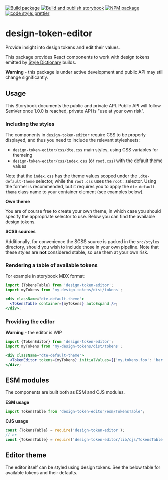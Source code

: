 

<Meta title="Introduction" />

[![Build package](https://github.com/sergei-maertens/design-token-editor/actions/workflows/build.yml/badge.svg)](https://github.com/sergei-maertens/design-token-editor/actions/workflows/build.yml)
[![Build and publish storybook](https://github.com/sergei-maertens/design-token-editor/actions/workflows/storybook.yml/badge.svg)](https://github.com/sergei-maertens/design-token-editor/actions/workflows/storybook.yml)
[![NPM package](https://img.shields.io/npm/v/design-token-editor.svg)](https://www.npmjs.com/package/design-token-editor)
[![code style: prettier](https://img.shields.io/badge/code_style-prettier-ff69b4.svg?style=flat)](https://github.com/prettier/prettier)

# design-token-editor

Provide insight into design tokens and edit their values.

This package provides React components to work with design tokens emitted by
[Style Dictionary](https://amzn.github.io/style-dictionary/) builds.

**Warning** - this package is under active development and public API may still change
significantly.

## Usage

This Storybook documents the public and private API. Public API will follow SemVer once
1.0.0 is reached, private API is "use at your own risk".

### Including the styles

The components in `design-token-editor` require CSS to be properly displayed, and thus
you need to include the relevant stylesheets:

- `design-token-editor/css/dte.css` main styles, using CSS variables for themeing
- `design-token-editor/css/index.css` (or `root.css`) with the default theme values

Note that the `index.css` has the theme values scoped under the `.dte-default-theme`
selector, while the `root.css` uses the `root:` selector. Using the former is
recommended, but it requires you to apply the `dte-default-theme` class name to your
container element (see examples below).

**Own theme**

You are of course free to create your own theme, in which case you should specify the
appropriate selector to use. Below you can find the available design tokens.

**SCSS sources**

Additionally, for convenience the SCSS source is packed in the `src/styles` directory,
should you wish to include those in your own pipeline. Note that these styles are
**not** considered stable, so use them at your own risk.

### Rendering a table of available tokens

For example in storybook MDX format:

```jsx
import {TokensTable} from 'design-token-editor';
import myTokens from 'my-design-tokens/dist/tokens';

<div className="dte-default-theme">
  <TokensTable container={myTokens} autoExpand />;
</div>;
```

### Providing the editor

**Warning** - the editor is WIP

```jsx
import {TokenEditor} from 'design-token-editor';
import myTokens from 'my-design-tokens/dist/tokens';

<div className="dte-default-theme">
  <TokenEditor tokens={myTokens} initialValues={{'my.tokens.foo': 'bar'}} />;
</div>;
```

## ESM modules

The components are built both as ESM and CJS modules.

**ESM usage**

```js
import TokensTable from 'design-token-editor/esm/TokensTable';
```

**CJS usage**

```js
const {TokensTable} = require('design-token-editor');
// or
const {TokensTable} = require('design-token-editor/lib/cjs/TokensTable');
```

## Editor theme

The editor itself can be styled using design tokens. See the below table for available
tokens and their defaults.

<TokensTable container={ownTokens} autoExpand />
